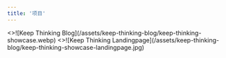 ```yaml
---
title: '项目'
---
```


<Cards num={2}>
  <Cards.Card arrow title="Keep Thinking Blog" href="https://keep-thinking.netlify.app/blog" target="_blank">
    <>![Keep Thinking Blog](/assets/keep-thinking-blog/keep-thinking-showcase.webp)</>
  </Cards.Card>
  <Cards.Card arrow title="Keep Thinking Landingpage" href="https://keep-thinking.netlify.app" target="_blank">
    <>![Keep Thinking Landingpage](/assets/keep-thinking-blog/keep-thinking-showcase-landingpage.jpg)</>
  </Cards.Card>
</Cards>